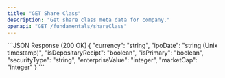 ```yaml
---
title: "GET Share Class"
description: "Get share class meta data for company."
openapi: "GET /fundamentals/shareClass"
---
```

<ResponseExample>
```JSON Response (200 OK)
{
  "currency": "string",
  "ipoDate": "string (Unix timestamp)",
  "isDepositaryRecipt": "boolean",
  "isPrimary": "boolean",
  "securityType": "string",
  "enterpriseValue": "integer",
  "marketCap": "integer"
}
```
</ResponseExample>